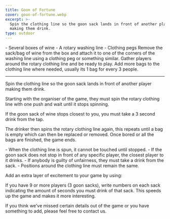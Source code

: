 ```yaml
---
title: Goon of Fortune
cover: goon-of-fortune.webp
excerpt: >-
  Spin the clothing line so the goon sack lands in front of another player
  making them drink.
type: outdoor
---
```


<GameHero
  cover="/BeerGoggleGames/images/goon-of-fortune.webp"
  alt="Goon of Fortune"
/>

<GameSection title="Equipment" icon="/BeerGoggleGames/images/liquor.webp">
-   Several boxes of wine
-   A rotary washing line
-   Clothing pegs
</GameSection>

<GameSection title="Setup" icon="/BeerGoggleGames/images/settings.webp">
Remove the sack/bag of wine from the box and attach it to one of the corners of the washing line using a clothing peg or something similar. Gather players around the rotary clothing line and be ready to play. Add more bags to the clothing line where needed, usually its 1 bag for every 3 people.

* * *
</GameSection>

<GameSection title="Aim of the Game" icon="/BeerGoggleGames/images/target.webp">
<p>Spin the clothing line so the goon sack lands in front of another player making them drink.</p>
</GameSection>

<GameSection title="How to Play" icon="/BeerGoggleGames/images/question.webp">
Starting with the organiser of the game, they must spin the rotary clothing line with one push and wait until it stops spinning.

If the goon sack of wine stops closest to you, you must take a 3 second drink from the tap.

The drinker then spins the rotary clothing line again, this repeats until a bag is empty which can then be replaced or removed. Once bored or all the bags are finished, the game ends.
</GameSection>

<GameSection title="Rules" icon="/BeerGoggleGames/images/rules.webp">
-   When the clothing line is spun, it cannot be touched until stopped.
-   If the goon sack does not stop in front of any specific player, the closest player to it drinks.
-   If anybody is guilty of unfairness, they must take a drink from the sack.
-   Positions around the clothing line must remain the same.
</GameSection>

<GameSection title="Special Edition" icon="/BeerGoggleGames/images/special.webp">
<p>Add an extra layer of excitement to your game by using:</p>
</GameSection>

<GameSection title="**Numbered bags**" icon="/BeerGoggleGames/images/question.webp">
<p>If you have 9 or more players (3 goon sacks), write numbers on each sack indicating the amount of seconds you must drink of that sack. This speeds up the game and makes it more interesting.</p>
</GameSection>

<ShareButtons title="Goon of Fortune" />

<FeedbackCard>
<p>If you think we've missed certain details out of the game or you have something to add, please feel free to contact us.</p>
</FeedbackCard>
